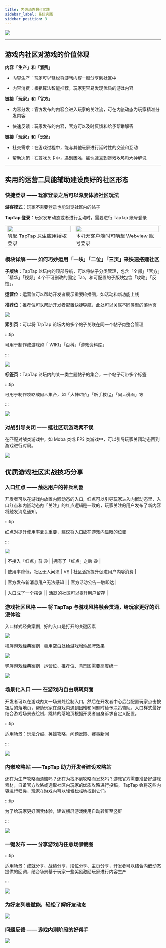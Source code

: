 ```yaml
---
title: 内嵌动态最佳实践
sidebar_label: 最佳实践
sidebar_position: 3
---
```



![](/img/embedded-moments/head_cover.png)

---

## 游戏内社区对游戏的价值体现

**内容「生产」和「消费」**

- 内容生产：玩家可以轻松将游戏内容一键分享到社区中

- 内容消费：根据算法智能推荐，玩家更容易发现优质的游戏内容


**链接「玩家」和「官方」**

- 内容分发：官方发布的内容会进入玩家的关注流，可在内嵌动态为玩家精准分发内容

- 快速反馈：玩家发布的内容，官方可以及时反馈和给予帮助解答


**链接「玩家」和「玩家」**

- 社交需求：在游戏过程中，能与其他玩家进行延时性的交流和互动

- 帮助决策：在游戏关卡中，遇到困难，能快速查到游戏攻略和大神解说

---

## 实用的运营工具能辅助建设良好的社区形态


### 快捷登录 —— 玩家登录之后可以深度体验社区玩法

**游客模式**：玩家不需要登录也能浏览社区内的帖子

**TapTap 登录**：玩家发布动态或者进行互动时，需要进行 TapTap 账号登录


<html>
    <table style="margin: 0 auto;width:100%">
        <tr>
            <td>
                <!--左侧内容-->
                <img style="width:100%;" src={useBaseUrl("/img/embedded-moments/login_by_app.gif")}/>
                唤起 TapTap 原⽣应⽤授权登录
            </td>
            <td>
                <!--右侧内容-->
               <img style="width:100%;" src='/img/embedded-moments/login_by_webview.gif'/>
               本机无客户端时可唤起 Webview 账号登录
            </td>
        </tr>
    </table>
</html>

### 模块详解 —— 如何巧妙运用「一块」「二位」「三页」来快速搭建社区

**子版块**：TapTap 论坛内的顶部导航，可以将帖子分类管理，包含「全部」「官方」「精华」「视频」4 个不可删改的固定 Tab，和可配置的子版块包含「攻略」「反馈」。


**运营位**：运营位可以帮助开发者展示重要轮播图，如活动和新功能上线


**推荐位**：推荐位可以帮助开发者配置快捷导航，此处可以关联不同类型的落地页

![](/img/embedded-moments/3part_show.png)

**索引页**：可以将 TapTap 论坛内的多个帖子关联在同一个帖子内整合管理

:::tip

可用于制作成游戏的「 WIKI」「百科」「游戏资料库」

:::

![](/img/embedded-moments/gudies_station.png)

**标签页**：TapTap 论坛内的某一类主题帖子的集合，一个帖子可带多个标签

:::tip

可用于制作攻略或同人集合，如「大神进阶」「新手教程」「同人漫画」等

:::

![](/img/embedded-moments/group_label.png)



### 对战引导关闭 —— 逛社区玩游戏两不误
在匹配对战类游戏中，如 Moba 类或 FPS 类游戏中，可以引导玩家关闭动态回到游戏进行对局。

![](/img/embedded-moments/close_moment.png)

## 优质游戏社区实战技巧分享

### 入口红点 —— 触达用户的神兵利器

开发者可以在游戏内放置内嵌动态的入口，红点可以引导玩家进入内嵌动态里，入口红点和内嵌动态内「关注」的红点逻辑是一致的，玩家关注的用户发布了新内容将触发消息通知。

:::tip

红点对提升使用率至关重要，建议将入口放在游戏内显眼的位置

:::

![](/img/embedded-moments/redspot.png)

| 不接入「红点」前 😖 | |拥有了「红点」之后 😆 |

| 使用率降低，社区无人问津 | VS | 社区活跃提升促进用户内容消费 |

| 官方发布新消息用户无法感知 | | 官方活动公告一触即达 |

| 入口成了一个摆设 | | 活跃的社区可以提升用户留存 |

### 游戏社区风格 —— 将 TapTap 与游戏风格融会贯通，给玩家更好的沉浸体验

入口样式经典案例，好的入口是打开的关键因素

![](/img/embedded-moments/rukouyangshi.png)

横屏游戏经典案例，善用空白处给游戏增添品牌效果

![](/img/embedded-moments/hengpingyangshianli.png)

竖屏游戏经典案例，运营位、推荐位、背景图需要高度统一

![](/img/embedded-moments/shupingyangshianli.png)

### 场景化入口 —— 在游戏内自由跳转页面

开发者可以在游戏内某一场景处绘制入口，然后在开发者中心后台配置玩家点击按钮后的落地页，帮助玩家在游戏内遇到困难和问题时给予决策辅助。入口样式最好结合游戏场景去绘制，跳转的落地页根据开发者自身诉求自定义配置。

:::tip

适用场景：玩法介绍、英雄攻略、问题反馈、赛事新闻

:::

![](/img/embedded-moments/changjinghuarukou_anli.png)

### 内嵌攻略站 ——TapTap 助力开发者建设攻略站

还在为生产攻略而烦恼吗？还在为找不到攻略而发愁吗？游戏官方需要准备好游戏素材，自备官方攻略或选取社区内玩家的优质攻略进行投稿。 TapTap 会将这些内容进行归类，玩家在游戏内可以轻轻松松地找到它们。

:::tip

为了给玩家更好阅读体验，建议横屏游戏使用自动转屏至竖屏

:::

![](/img/embedded-moments/strategy.png)


### 一键发布 —— 分享游戏内任意场景截图

:::tip

适用场景：成就分享、战绩分享、段位分享、主页分享，开发者可以结合内嵌动态提供的回调，结合场景基于玩家一些奖励激励玩家进行内容生产

:::

![](/img/embedded-moments/share_data.gif)

### 为好友列表赋能，轻松了解好友动态

![](/img/embedded-moments/friend_moments.gif)

### 问题反馈 —— 游戏内测阶段的好帮手

![](/img/embedded-moments/feedback.gif)
